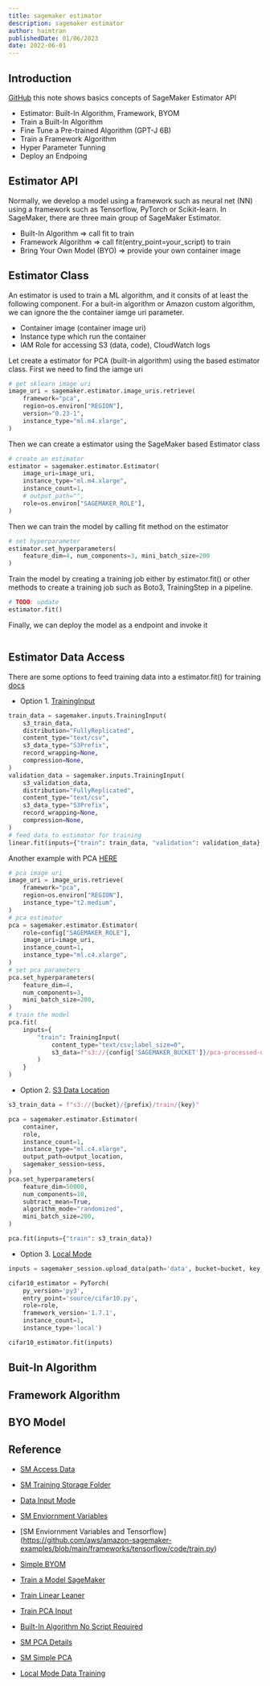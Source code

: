 ```yaml
---
title: sagemaker estimator
description: sagemaker estimator
author: haimtran
publishedDate: 01/06/2023
date: 2022-06-01
---
```


## Introduction

[GitHub]() this note shows basics concepts of SageMaker Estimator API

- Estimator: Built-In Algorithm, Framework, BYOM
- Train a Built-In Algorithm
- Fine Tune a Pre-trained Algorithm (GPT-J 6B)
- Train a Framework Algorithm
- Hyper Parameter Tunning
- Deploy an Endpoing

## Estimator API

Normally, we develop a model using a framework such as neural net (NN) using a framework such as Tensorflow, PyTorch or Scikit-learn. In SageMaker, there are three main group of SageMaker Estimator.

- Built-In Algorithm => call fit to train
- Framework Algorithm => call fit(entry_point=your_script) to train
- Bring Your Own Model (BYO) => provide your own container image

## Estimator Class

An estimator is used to train a ML algorithm, and it consits of at least the following component. For a buit-in algorithm or Amazon custom algorithm, we can ignore the the container iamge uri parameter.

- Container image (container image uri)
- Instance type which run the container
- IAM Role for accessing S3 (data, code), CloudWatch logs

Let create a estimator for PCA (built-in algorithm) using the based estimator class. First we need to find the iamge uri

```py
# get sklearn image uri
image_uri = sagemaker.estimator.image_uris.retrieve(
    framework="pca",
    region=os.environ["REGION"],
    version="0.23-1",
    instance_type="ml.m4.xlarge",
)
```

Then we can create a estimator using the SageMaker based Estimator class

```py
# create an estimator
estimator = sagemaker.estimator.Estimator(
    image_uri=image_uri,
    instance_type="ml.m4.xlarge",
    instance_count=1,
    # output_path="",
    role=os.environ["SAGEMAKER_ROLE"],
)
```

Then we can train the model by calling fit method on the estimator

```py
# set hyperparameter
estimator.set_hyperparameters(
    feature_dim=4, num_components=3, mini_batch_size=200
)
```

Train the model by creating a training job either by estimator.fit() or other methods to create a training job such as Boto3, TrainingStep in a pipeline.

```py
# TODO: update
estimator.fit()
```

Finally, we can deploy the model as a endpoint and invoke it

```py

```

## Estimator Data Access

There are some options to feed training data into a estimator.fit() for training [docs](https://sagemaker.readthedocs.io/en/stable/api/training/estimators.html#sagemaker.estimator.EstimatorBase)

- Option 1. [TrainingInput](https://github.com/aws/amazon-sagemaker-examples/blob/main/introduction_to_amazon_algorithms/linear_learner_abalone/Linear_Learner_Regression_csv_format.ipynb)

```py
train_data = sagemaker.inputs.TrainingInput(
    s3_train_data,
    distribution="FullyReplicated",
    content_type="text/csv",
    s3_data_type="S3Prefix",
    record_wrapping=None,
    compression=None,
)
validation_data = sagemaker.inputs.TrainingInput(
    s3_validation_data,
    distribution="FullyReplicated",
    content_type="text/csv",
    s3_data_type="S3Prefix",
    record_wrapping=None,
    compression=None,
)
# feed data to estimator for training
linear.fit(inputs={"train": train_data, "validation": validation_data}, job_name=job_name)
```

Another example with PCA [HERE](https://cdk.entest.io/ml/pca-sagemaker)

```py
# pca image uri
image_uri = image_uris.retrieve(
    framework="pca",
    region=os.environ["REGION"],
    instance_type="t2.medium",
)
# pca estimator
pca = sagemaker.estimator.Estimator(
    role=config["SAGEMAKER_ROLE"],
    image_uri=image_uri,
    instance_count=1,
    instance_type="ml.c4.xlarge",
)
# set pca parameters
pca.set_hyperparameters(
    feature_dim=4,
    num_components=3,
    mini_batch_size=200,
)
# train the model
pca.fit(
    inputs={
        "train": TrainingInput(
            content_type="text/csv;label_size=0",
            s3_data=f"s3://{config['SAGEMAKER_BUCKET']}/pca-processed-data",
        )
    }
)
```

- Option 2. [S3 Data Location](https://github.com/aws/amazon-sagemaker-examples/blob/main/introduction_to_amazon_algorithms/pca_mnist/pca_mnist.ipynb)

```py
s3_train_data = f"s3://{bucket}/{prefix}/train/{key}"

pca = sagemaker.estimator.Estimator(
    container,
    role,
    instance_count=1,
    instance_type="ml.c4.xlarge",
    output_path=output_location,
    sagemaker_session=sess,
)
pca.set_hyperparameters(
    feature_dim=50000,
    num_components=10,
    subtract_mean=True,
    algorithm_mode="randomized",
    mini_batch_size=200,
)

pca.fit(inputs={"train": s3_train_data})
```

- Option 3. [Local Mode](https://aws.amazon.com/blogs/machine-learning/use-the-amazon-sagemaker-local-mode-to-train-on-your-notebook-instance/)

```py
inputs = sagemaker_session.upload_data(path='data', bucket=bucket, key_prefix='data/cifar10')

cifar10_estimator = PyTorch(
    py_version='py3',
    entry_point='source/cifar10.py',
    role=role,
    framework_version='1.7.1',
    instance_count=1,
    instance_type='local')

cifar10_estimator.fit(inputs)
```

## Buit-In Algorithm

## Framework Algorithm

## BYO Model

## Reference

- [SM Access Data](https://docs.aws.amazon.com/sagemaker/latest/dg/model-access-training-data.html)

- [SM Training Storage Folder](https://docs.aws.amazon.com/sagemaker/latest/dg/model-train-storage.html)

- [Data Input Mode](https://docs.aws.amazon.com/sagemaker/latest/dg/model-access-training-data.html)

- [SM Enviornment Variables](https://github.com/aws/sagemaker-training-toolkit/blob/master/ENVIRONMENT_VARIABLES.md#sm_channel_channel_name)

- [SM Enviornment Variables and Tensorflow] (https://github.com/aws/amazon-sagemaker-examples/blob/main/frameworks/tensorflow/code/train.py)

- [Simple BYOM](https://github.com/aws/amazon-sagemaker-examples/blob/main/sagemaker-script-mode/sklearn/sklearn_byom_outputs.ipynb)

- [Train a Model SageMaker](https://sagemaker.readthedocs.io/en/stable/overview.html#train-a-model-with-the-sagemaker-python-sdk)

- [Train Linear Leaner](https://github.com/aws/amazon-sagemaker-examples/blob/main/introduction_to_amazon_algorithms/linear_learner_abalone/Linear_Learner_Regression_csv_format.ipynb)

- [Train PCA Input](https://github.com/aws/amazon-sagemaker-examples/blob/main/introduction_to_amazon_algorithms/pca_mnist/pca_mnist.ipynb)

- [Built-In Algorithm No Script Required](https://docs.aws.amazon.com/sagemaker/latest/dg/algorithms-choose.html)

- [SM PCA Details](https://docs.aws.amazon.com/sagemaker/latest/dg/pca.html)

- [SM Simple PCA](https://sagemaker-examples.readthedocs.io/en/latest/introduction_to_amazon_algorithms/pca_mnist/pca_mnist.html)

- [Local Mode Data Training](https://aws.amazon.com/blogs/machine-learning/use-the-amazon-sagemaker-local-mode-to-train-on-your-notebook-instance/)
